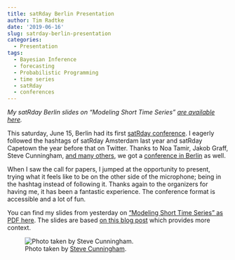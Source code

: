 ```yaml
---
title: satRday Berlin Presentation
author: Tim Radtke
date: '2019-06-16'
slug: satrday-berlin-presentation
categories:
  - Presentation
tags:
  - Bayesian Inference
  - forecasting
  - Probabilistic Programming
  - time series
  - satRday
  - conferences
---
```


*My satRday Berlin slides on "Modeling Short Time Series" [are available here](https://minimizeregret.com/presentations/satrday_berlin_modeling_short_time_series.pdf).*

This saturday, June 15, Berlin had its first [satRday conference](https://satrdays.org). I eagerly followed the hashtags of satRday Amsterdam last year and satRday Capetown the year before that on Twitter. Thanks to Noa Tamir, Jakob Graff, Steve Cunningham, [and many others](https://berlin2019.satrdays.org/#team), we got a [conference in Berlin](https://berlin2019.satrdays.org) as well.

When I saw the call for papers, I jumped at the opportunity to present, trying what it feels like to be on the other side of the microphone; being in the hashtag instead of following it. Thanks again to the organizers for having me, it has been a fantastic experience. The conference format is accessible and a lot of fun.

You can find my slides from yesterday on ["Modeling Short Time Series" as PDF here](https://minimizeregret.com/presentations/satrday_berlin_modeling_short_time_series.pdf). The slides are based [on this blog post](https://minimizeregret.com/short-time-series-prior-knowledge/) which provides more context.

![Photo taken by [Steve Cunningham](https://twitter.com/stejc/status/1139888894437220352).](/post/satrday_photo.png)